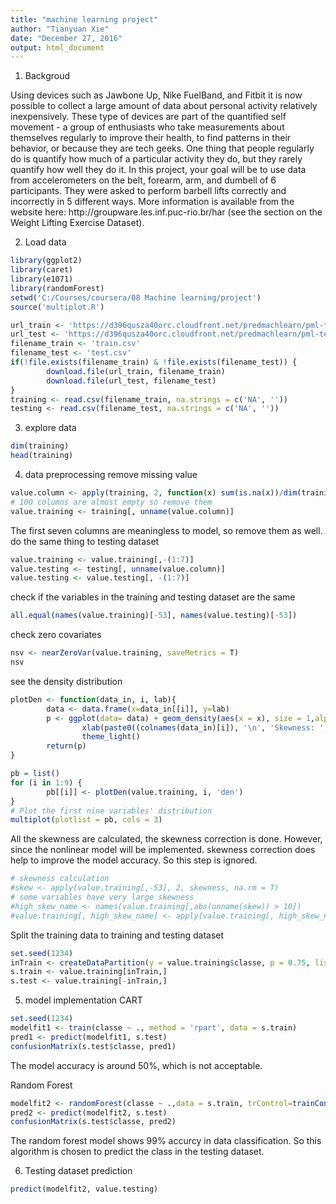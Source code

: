```yaml
---
title: "machine learning project"
author: "Tianyuan Xie"
date: "December 27, 2016"
output: html_document
---
```


1. Backgroud

Using devices such as Jawbone Up, Nike FuelBand, and Fitbit it is now possible to collect a large amount of data about personal activity relatively inexpensively. These type of devices are part of the quantified self movement - a group of enthusiasts who take measurements about themselves regularly to improve their health, to find patterns in their behavior, or because they are tech geeks. One thing that people regularly do is quantify how much of a particular activity they do, but they rarely quantify how well they do it. In this project, your goal will be to use data from accelerometers on the belt, forearm, arm, and dumbell of 6 participants. They were asked to perform barbell lifts correctly and incorrectly in 5 different ways. More information is available from the website here: http://groupware.les.inf.puc-rio.br/har (see the section on the Weight Lifting Exercise Dataset).

2. Load data
```r
library(ggplot2)
library(caret)
library(e1071)
library(randomForest)
setwd('C:/Courses/coursera/08 Machine learning/project')
source('multiplot.R')

url_train <- 'https://d396qusza40orc.cloudfront.net/predmachlearn/pml-training.csv'
url_test <- 'https://d396qusza40orc.cloudfront.net/predmachlearn/pml-testing.csv'
filename_train <- 'train.csv'
filename_test <- 'test.csv'
if(!file.exists(filename_train) & !file.exists(filename_test)) {
        download.file(url_train, filename_train)
        download.file(url_test, filename_test)
}
training <- read.csv(filename_train, na.strings = c('NA', ''))
testing <- read.csv(filename_test, na.strings = c('NA', ''))
```

3. explore data
```r
dim(training)
head(training)
```

4. data preprocessing
remove missing value
```r
value.column <- apply(training, 2, function(x) sum(is.na(x))/dim(training)[1] < 0.8)
# 100 columns are almost empty so remove them
value.training <- training[, unname(value.column)]
```

The first seven columns are meaningless to model, so remove them as well. do the same thing to testing dataset
```r
value.training <- value.training[,-(1:7)]
value.testing <- testing[, unname(value.column)]
value.testing <- value.testing[, -(1:7)]
```

check if the variables in the training and testing dataset are the same
```r
all.equal(names(value.training)[-53], names(value.testing)[-53])
```

check zero covariates
```r
nsv <- nearZeroVar(value.training, saveMetrics = T)
nsv
```

see the density distribution
```r
plotDen <- function(data_in, i, lab){
        data <- data.frame(x=data_in[[i]], y=lab)
        p <- ggplot(data= data) + geom_density(aes(x = x), size = 1,alpha = 1.0) + 
                xlab(paste0((colnames(data_in)[i]), '\n', 'Skewness: ',round(skewness(data_in[[i]], na.rm = TRUE), 2))) + 
                theme_light() 
        return(p)
}

pb = list()
for (i in 1:9) {
        pb[[i]] <- plotDen(value.training, i, 'den')
}
# Plot the first nine variables' distribution
multiplot(plotlist = pb, cols = 3)

```

All the skewness are calculated, the skewness correction is done. However, since the nonlinear model will be implemented. skewness correction does help to improve the model accuracy. So this step is ignored.

```r
# skewness calculation
#skew <- apply(value.training[,-53], 2, skewness, na.rm = T)
# some variables have very large skewness
#high_skew_name <- names(value.training[,abs(unname(skew)) > 10])
#value.training[, high_skew_name] <- apply(value.training[, high_skew_name], 2, function(x) log10(x-min(x)+1))
```

Split the training data to training and testing dataset
```r
set.seed(1234)
inTrain <- createDataPartition(y = value.training$classe, p = 0.75, list = F)
s.train <- value.training[inTrain,]
s.test <- value.training[-inTrain,]
```

5. model implementation
CART
```r
set.seed(1234)
modelfit1 <- train(classe ~ ., method = 'rpart', data = s.train)
pred1 <- predict(modelfit1, s.test)
confusionMatrix(s.test$classe, pred1)
```
The model accuracy is around 50%, which is not acceptable.

Random Forest
```r
modelfit2 <- randomForest(classe ~ .,data = s.train, trControl=trainControl(method = "cv", number = 4))
pred2 <- predict(modelfit2, s.test)
confusionMatrix(s.test$classe, pred2)
```
The random forest model shows 99% accurcy in data classification. So this algorithm is chosen to predict the class in the testing dataset.

6. Testing dataset prediction
```r
predict(modelfit2, value.testing)
```
